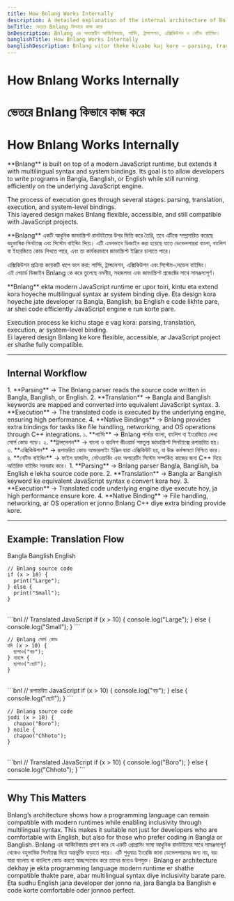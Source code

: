 ```yaml
---
title: How Bnlang Works Internally
description: A detailed explanation of the internal architecture of Bnlang, including parsing, translation, execution, and native bindings.
bnTitle: ভেতরে Bnlang কিভাবে কাজ করে
bnDescription: Bnlang এর অভ্যন্তরীণ আর্কিটেকচার, পার্সিং, ট্রান্সলেশন, এক্সিকিউশন ও নেটিভ বাইন্ডিং।
banglishTitle: How Bnlang Works Internally
banglishDescription: Bnlang vitor theke kivabe kaj kore — parsing, translation, execution ar native binding.
---
```


# <I18nEnglish>How Bnlang Works Internally</I18nEnglish>
# <I18nBangla>ভেতরে Bnlang কিভাবে কাজ করে</I18nBangla>
# <I18nBanglish>How Bnlang Works Internally</I18nBanglish>

<I18nEnglish>
**Bnlang** is built on top of a modern JavaScript runtime, but extends it with multilingual syntax and system bindings.  
Its goal is to allow developers to write programs in Bangla, Banglish, or English while still running efficiently on the underlying JavaScript engine.  

The process of execution goes through several stages: parsing, translation, execution, and system-level bindings.  
This layered design makes Bnlang flexible, accessible, and still compatible with JavaScript projects.
</I18nEnglish>

<I18nBangla>
**Bnlang** একটি আধুনিক জাভাস্ক্রিপ্ট রানটাইমের উপর ভিত্তি করে তৈরি, তবে এটিকে সম্প্রসারিত করেছে বহুভাষিক সিনট্যাক্স এবং সিস্টেম বাইন্ডিং দিয়ে।  
এটি এমনভাবে ডিজাইন করা হয়েছে যাতে ডেভেলপাররা বাংলা, বাংলিশ বা ইংরেজিতে কোড লিখতে পারে, এবং তা কার্যকরভাবে জাভাস্ক্রিপ্ট ইঞ্জিনে চালাতে পারে।  

এক্সিকিউশন প্রক্রিয়া কয়েকটি ধাপে ভাগ করা: পার্সিং, ট্রান্সলেশন, এক্সিকিউশন এবং সিস্টেম-লেভেল বাইন্ডিং।  
এই লেয়ার্ড ডিজাইন Bnlang কে করে তুলেছে নমনীয়, সহজলভ্য এবং জাভাস্ক্রিপ্ট প্রজেক্টের সাথে সামঞ্জস্যপূর্ণ।
</I18nBangla>

<I18nBanglish>
**Bnlang** ekta modern JavaScript runtime er upor toiri, kintu eta extend kora hoyeche multilingual syntax ar system binding diye.  
Eta design kora hoyeche jate developer ra Bangla, Banglish, ba English e code likhte pare, ar shei code efficiently JavaScript engine e run korte pare.  

Execution process ke kichu stage e vag kora: parsing, translation, execution, ar system-level binding.  
Ei layered design Bnlang ke kore flexible, accessible, ar JavaScript project er shathe fully compatible.
</I18nBanglish>

---

## Internal Workflow

<I18nEnglish>
1. **Parsing** → The Bnlang parser reads the source code written in Bangla, Banglish, or English.  
2. **Translation** → Bangla and Banglish keywords are mapped and converted into equivalent JavaScript syntax.  
3. **Execution** → The translated code is executed by the underlying engine, ensuring high performance.  
4. **Native Bindings** → Bnlang provides extra bindings for tasks like file handling, networking, and OS operations through C++ integrations.
</I18nEnglish>

<I18nBangla>
১. **পার্সিং** → Bnlang পার্সার বাংলা, বাংলিশ বা ইংরেজিতে লেখা সোর্স কোড পড়ে।  
২. **ট্রান্সলেশন** → বাংলা ও বাংলিশ কীওয়ার্ড সমতুল্য জাভাস্ক্রিপ্ট সিনট্যাক্সে রূপান্তরিত হয়।  
৩. **এক্সিকিউশন** → রূপান্তরিত কোড আন্ডারলাইং ইঞ্জিন দ্বারা এক্সিকিউট হয়, যা উচ্চ কর্মক্ষমতা নিশ্চিত করে।  
৪. **নেটিভ বাইন্ডিং** → ফাইল হ্যান্ডলিং, নেটওয়ার্কিং এবং অপারেটিং সিস্টেম সম্পর্কিত কাজের জন্য C++ দিয়ে অতিরিক্ত বাইন্ডিং সরবরাহ করে।
</I18nBangla>

<I18nBanglish>
1. **Parsing** → Bnlang parser Bangla, Banglish, ba English e lekha source code pore.  
2. **Translation** → Bangla ar Banglish keyword ke equivalent JavaScript syntax e convert kora hoy.  
3. **Execution** → Translated code underlying engine diye execute hoy, ja high performance ensure kore.  
4. **Native Binding** → File handling, networking, ar OS operation er jonno Bnlang C++ diye extra binding provide kore.
</I18nBanglish>

---

## Example: Translation Flow

<Tabs defaultValue="bangla" className="w-full">
  <TabsList>
    <TabsTrigger value="bangla">Bangla</TabsTrigger>
    <TabsTrigger value="banglish">Banglish</TabsTrigger>
    <TabsTrigger value="english">English</TabsTrigger>
  </TabsList>

  <TabsContent value="english">

```bnl
// Bnlang source code
if (x > 10) {
  print("Large");
} else {
  print("Small");
}
```
<br/>
```bnl
// Translated JavaScript
if (x > 10) {
  console.log("Large");
} else {
  console.log("Small");
}
```
  </TabsContent>

  <TabsContent value="bangla">

```bnl
// Bnlang সোর্স কোড
যদি (x > 10) {
  ছাপাও("বড়");
} নাহলে {
  ছাপাও("ছোট");
}
```
<br/>
```bnl
// রূপান্তরিত JavaScript
if (x > 10) {
  console.log("বড়");
} else {
  console.log("ছোট");
}
```
  </TabsContent>

  <TabsContent value="banglish">

```bnl
// Bnlang source code
jodi (x > 10) {
  chapao("Boro");
} noile {
  chapao("Chhoto");
}
```
<br/>
```bnl
// Translated JavaScript
if (x > 10) {
  console.log("Boro");
} else {
  console.log("Chhoto");
}
```
  </TabsContent>
</Tabs>

---

## Why This Matters

<I18nEnglish>
Bnlang’s architecture shows how a programming language can remain compatible with modern runtimes while enabling inclusivity through multilingual syntax.  
This makes it suitable not just for developers who are comfortable with English, but also for those who prefer coding in Bangla or Banglish.
</I18nEnglish>

<I18nBangla>
Bnlang এর আর্কিটেকচার প্রমাণ করে যে একটি প্রোগ্রামিং ভাষা আধুনিক রানটাইমের সাথে সামঞ্জস্যপূর্ণ থেকেও বহুভাষিক সিনট্যাক্স দিয়ে অন্তর্ভুক্তি বাড়াতে পারে।  
এটি শুধুমাত্র ইংরেজি জানা ডেভেলপারদের জন্য নয়, বরং যারা বাংলায় বা বাংলিশে কোড করতে স্বাচ্ছন্দ্যবোধ করে তাদের জন্যও উপযুক্ত।
</I18nBangla>

<I18nBanglish>
Bnlang er architecture dekhay je ekta programming language modern runtime er shathe compatible thakte pare, abar multilingual syntax diye inclusivity barate pare.  
Eta sudhu English jana developer der jonno na, jara Bangla ba Banglish e code korte comfortable oder jonnoo perfect.
</I18nBanglish>

